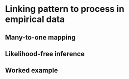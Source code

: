 # Linking pattern to process in empirical data

## Many-to-one mapping

## Likelihood-free inference

## Worked example